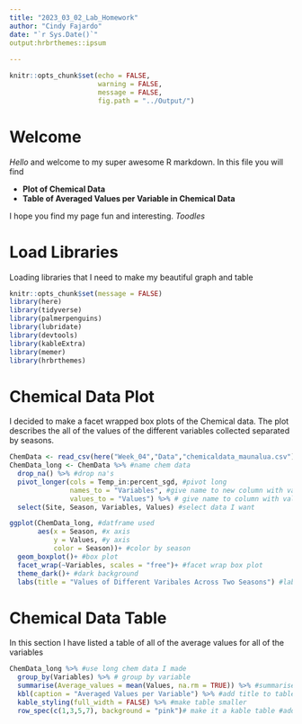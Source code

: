 ```yaml
---
title: "2023_03_02_Lab_Homework"
author: "Cindy Fajardo"
date: "`r Sys.Date()`"
output:hrbrthemes::ipsum
  
---
```


```r
knitr::opts_chunk$set(echo = FALSE,
                      warning = FALSE,
                      message = FALSE,
                      fig.path = "../Output/")
```
# Welcome
*Hello* and welcome to my super awesome R markdown. In this file you will find

-  **Plot of Chemical Data**
-  **Table of Averaged Values per Variable in Chemical Data**

I hope you find my page fun and interesting. _Toodles_

# Load Libraries
Loading libraries that I need to make my beautiful graph and table
```r
knitr::opts_chunk$set(message = FALSE)
library(here)
library(tidyverse)
library(palmerpenguins)
library(lubridate)
library(devtools)
library(kableExtra)
library(memer)
library(hrbrthemes)
```

# Chemical Data Plot
I decided to make a facet wrapped box plots of the Chemical data. The plot describes the all of the values of the different variables collected separated by seasons.
```r
ChemData <- read_csv(here("Week_04","Data","chemicaldata_maunalua.csv")) #read data in
ChemData_long <- ChemData %>% #name chem data
  drop_na() %>% #drop na's
  pivot_longer(cols = Temp_in:percent_sgd, #pivot long
               names_to = "Variables", #give name to new column with variable names
               values_to = "Values") %>% # give name to column with values
  select(Site, Season, Variables, Values) #select data I want

ggplot(ChemData_long, #datframe used
       aes(x = Season, #x axis
           y = Values, #y axis
           color = Season))+ #color by season
  geom_boxplot()+ #box plot
  facet_wrap(~Variables, scales = "free")+ #facet wrap box plot
  theme_dark()+ #dark background
  labs(title = "Values of Different Varibales Across Two Seasons") #labels
```

# Chemical Data Table
In this section I have listed a table of all of the average values for all of the variables 
```r
ChemData_long %>% #use long chem data I made
  group_by(Variables) %>% # group by variable
  summarise(Average_values = mean(Values, na.rm = TRUE)) %>% #summarise all values for variables
  kbl(caption = "Averaged Values per Variable") %>% #add title to table
  kable_styling(full_width = FALSE) %>% #make table smaller
  row_spec(c(1,3,5,7), background = "pink")# make it a kable table #add color to every other row
```

